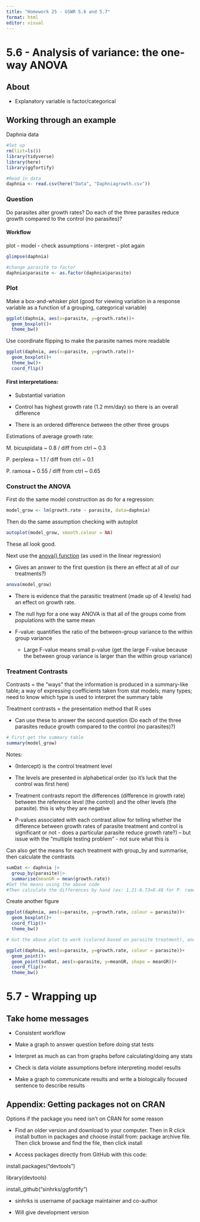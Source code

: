 ```yaml
---
title: "Homework 25 - GSWR 5.6 and 5.7"
format: html
editor: visual
---
```


# 5.6 - Analysis of variance: the one-way ANOVA

## About

-   Explanatory variable is factor/categorical

## Working through an example

Daphnia data

```r
#Set up
rm(list=ls())
library(tidyverse)
library(here)
library(ggfortify)

#Read in data
daphnia <- read.csv(here("Data", "Daphniagrowth.csv"))
```

### Question 

Do parasites alter growth rates? Do each of the three parasites reduce growth compared to the control (no parasites)?

#### Workflow 

plot - model - check assumptions - interpret - plot again

```r
glimpse(daphnia)

#change parasite to factor
daphnia$parasite <- as.factor(daphnia$parasite)
```

### Plot

Make a box-and-whisker plot (good for viewing variation in a response variable as a function of a grouping, categorical variable)

```r
ggplot(daphnia, aes(x=parasite, y=growth.rate))+
  geom_boxplot()+
  theme_bw()
```

Use coordinate flipping to make the parasite names more readable

```r
ggplot(daphnia, aes(x=parasite, y=growth.rate))+
  geom_boxplot()+
  theme_bw()+
  coord_flip()
```

#### First interpretations:

-   Substantial variation

-   Control has highest growth rate (1.2 mm/day) so there is an overall difference

-   There is an ordered difference between the other three groups

Estimations of average growth rate:

M. bicuspidata \~ 0.8 / diff from ctrl \~ 0.3

P. perplexa \~ 1.1 / diff from ctrl \~ 0.1

P. ramosa \~ 0.55 / diff from ctrl \~ 0.65

### Construct the ANOVA

First do the same model construction as do for a regression:

```r
model_grow <- lm(growth.rate ~ parasite, data=daphnia)
```

Then do the same assumption checking with autoplot

```r
autoplot(model_grow, smooth.colour = NA)
```

These all look good.

Next use the [anova() function]{.underline} (as used in the linear regression)

-   Gives an answer to the first question (is there an effect at all of our treatments?)

```r
anova(model_grow)
```

-   There is evidence that the parasitic treatment (made up of 4 levels) had an effect on growth rate.

-   The null hyp for a one way ANOVA is that all of the groups come from populations with the same mean

-   F-value: quantifies the ratio of the between-group variance to the within group variance

    -   Large F-value means small p-value (get the large F-value because the between group variance is larger than the within group variance)

### Treatment Contrasts

Contrasts = the "ways" that the information is produced in a summary-like table; a way of expressing coefficients taken from stat models; many types; need to know which type is used to interpret the summary table

Treatment contrasts = the presentation method that R uses

-   Can use these to answer the second question (Do each of the three parasites reduce growth compared to the control (no parasites)?)

```r
# First get the summary table
summary(model_grow)
```

Notes:

-   (Intercept) is the control treatment level

-   The levels are presented in alphabetical order (so it's luck that the control was first here)

-   Treatment contrasts report the differences (difference in growth rate) between the reference level (the control) and the other levels (the parasite). this is why they are negative

-   P-values associated with each contrast allow for telling whether the difference between growth rates of parasite treatment and control is significant or not - does a particular parasite reduce growth rate?) – but issue with the "multiple testing problem" - not sure what this is

Can also get the means for each treatment with group_by and summarise, then calculate the contrasts

```r
sumDat <- daphnia |>
  group_by(parasite)|>
  summarise(meanGR = mean(growth.rate))
#Get the means using the above code
#Then calculate the differences by hand (ex: 1.21-0.73=0.48 for P. ramosa)
```

Create another figure

```r
ggplot(daphnia, aes(x=parasite, y=growth.rate, colour = parasite))+
  geom_boxplot()+
  coord_flip()+
  theme_bw()

# Got the above plot to work (colored based on parasite treatment), and was able to change to point instead of boxplot, but couldn't get the two point layers to work in the below code.

ggplot(daphnia, aes(x=parasite, y=growth.rate, colour = parasite))+
  geom_point()+
  geom_point(sumDat, aes(x=parasite, y=meanGR, shape = meanGR))+
  coord_flip()+
  theme_bw()
```

# 5.7 - Wrapping up

## Take home messages

-   Consistent workflow

-   Make a graph to answer question before doing stat tests

-   Interpret as much as can from graphs before calculating/doing any stats

-   Check is data violate assumptions before interpreting model results

-   Make a graph to communicate results and write a biologically focused sentence to describe results

## Appendix: Getting packages not on CRAN

Options if the package you need isn't on CRAN for some reason

-   Find an older version and download to your computer. Then in R click install button in packages and choose install from: package archive file. Then click browse and find the file, then click install

-   Access packages directly from GitHub with this code:

install.packages("devtools")

library(devtools)

install_github("sinhrks/ggfortify")

-   sinhrks is username of package maintainer and co-author

-   Will give development version
